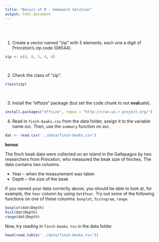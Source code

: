 ```yaml
---
title: "Basics of R - Homework Solution"
output: html_document
---
```


<br/>
<br/>

1. Create a vector named "zip" with 5 elements, each one a digit of Princeton's zip code (08544).

``` r
zip <- c(0, 8, 5, 4, 4)
```

<br/>

2.  Check the class of "zip".

``` r
class(zip)
```

<br/>

3. Install the "effsize" package (but set the code chunk to not **eval**uate).

``` r
install.packages("effsize", repos = "http://cran.us.r-project.org/")
```

4. Read in `finch-beaks.csv` from the data folder, assign it to the variable name `dat`. Then, use the `summary` function on `dat`.

```r
dat <- read.csv('../data/finch-beaks.csv')
```

**bonus**

The finch beak data were collected on an island in the Gallapagos by two researchers from Princeton, who measured the beak size of finches. The data contains two columns.

* Year -- when the measurement was taken
* Depth -- the size of the beak

If you named your data correctly above, you should be able to look at, for example, the `Year` column by using `dat$Year`. 
Try out some of the following functions on one of these columns: `boxplot`, `histogram`, `range`.

```r

boxplot(dat$Depth)
hist(dat$Depth)
range(dat$Depth)

```

Now, try reading in `finch-beaks.tsv` in the data folder

```r

head(read.table('../data/finch-beaks.tsv'))

```

